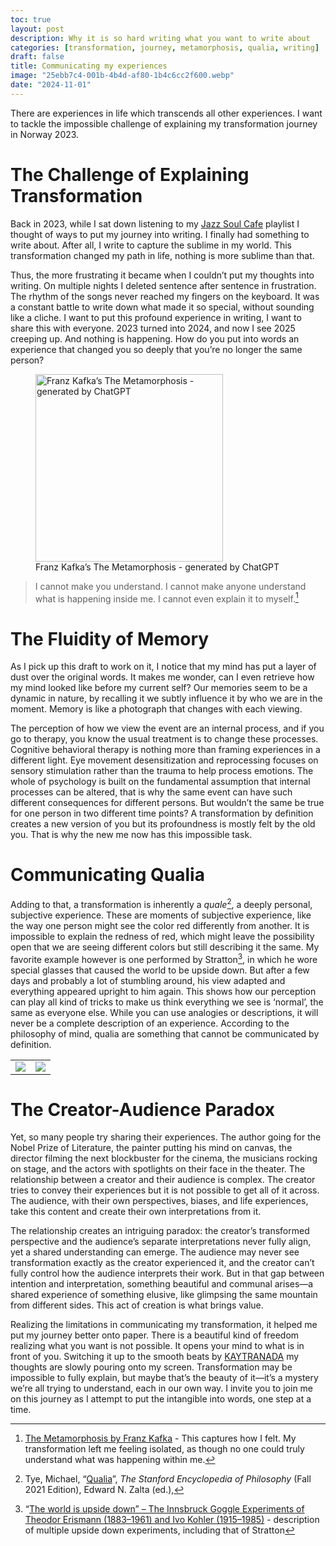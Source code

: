 ```yaml
---
toc: true
layout: post
description: Why it is so hard writing what you want to write about
categories: [transformation, journey, metamorphosis, qualia, writing]
draft: false
title: Communicating my experiences
image: "25ebb7c4-001b-4b4d-af80-1b4c6cc2f600.webp"
date: "2024-11-01"
---
```


There are experiences in life which transcends all other experiences. I want to tackle the impossible challenge of explaining my transformation journey in Norway 2023. 

# The Challenge of Explaining Transformation
Back in 2023, while I sat down listening to my [Jazz Soul Cafe](https://music.apple.com/us/playlist/jazz-soul-caf%C3%A9/pl.dcc30348803d4d2ab81642c87d933e90) playlist I thought of ways to put my journey into writing. I finally had something to write about. After all, I write to capture the sublime in my world. This transformation changed my path in life, nothing is more sublime than that. 

Thus, the more frustrating it became when I couldn't put my thoughts into writing. On multiple nights I deleted sentence after sentence in frustration. The rhythm of the songs never reached my fingers on the keyboard. It was a constant battle to write down what made it so special, without sounding like a cliche. I want to put this profound experience in writing, I want to share this with everyone. 2023 turned into 2024, and now I see 2025 creeping up. And nothing is happening.  How do you put into words an experience that changed you so deeply that you’re no longer the same person?

![Franz Kafka’s The Metamorphosis - generated by ChatGPT](25ebb7c4-001b-4b4d-af80-1b4c6cc2f600.webp){height=300}

> I cannot make you understand. I cannot make anyone understand what is happening inside me. I cannot even explain it to myself.[^1]

[^1]: [The Metamorphosis by Franz Kafka](https://www.kafka-online.info/the-metamorphosis.html) - This captures how I felt. My transformation left me feeling isolated, as though no one could truly understand what was happening within me.

# The Fluidity of Memory
As I pick up this draft to work on it, I notice that my mind has put a layer of dust over the original words. It makes me wonder, can I even retrieve how my mind looked like before my current self? Our memories seem to be a dynamic in nature, by recalling it we subtly influence it by who we are in the moment. Memory is like a photograph that changes with each viewing.

The perception of how we view the event are an internal process, and if you go to therapy, you know the usual treatment is to change these processes. Cognitive behavioral therapy is nothing more than framing experiences in a different light. Eye movement desensitization and reprocessing focuses on sensory stimulation rather than the trauma to help process emotions. The whole of psychology is built on the fundamental assumption that internal processes can be altered, that is why the same event can have such different consequences for different persons. But wouldn't the same be true for one person in two different time points? A transformation by definition creates a new version of you but its profoundness is mostly felt by the old you. That is why the new me now has this impossible task.

# Communicating Qualia
Adding to that, a transformation is inherently a *quale*[^2], a deeply personal, subjective experience. These are moments of subjective experience, like the way one person might see the color red differently from another. It is impossible to explain the redness of red, which might leave the possibility open that we are seeing different colors but still describing it the same. My favorite example however is one performed by Stratton[^3], in which he wore special glasses that caused the world to be upside down. But after a few days and probably a lot of stumbling around, his view adapted and everything appeared upright to him again. This shows how our perception can play all kind of tricks to make us think everything we see is 'normal', the same as everyone else. While you can use analogies or descriptions, it will never be a complete description of an experience. According to the philosophy of mind, qualia are something that cannot be communicated by definition.

[^2]: Tye, Michael, "[Qualia](https://plato.stanford.edu/entries/qualia/)", *The Stanford Encyclopedia of Philosophy* (Fall 2021 Edition), Edward N. Zalta (ed.),
    	

[^3]: “[The world is upside down” – The Innsbruck Goggle Experiments of Theodor Erismann (1883–1961) and Ivo Kohler (1915–1985)](https://www.sciencedirect.com/science/article/abs/pii/S0010945217301314) - description of multiple upside down experiments, including that of Stratton

|                |                |
|----------------|----------------|
| ![](Inverted_qualia_of_colour_strawberry.jpg) | ![](Inverting_mirrors.jpg) |

# The Creator-Audience Paradox
Yet, so many people try sharing their experiences. The author going for the Nobel Prize of Literature, the painter putting his mind on canvas, the director filming the next blockbuster for the cinema, the musicians rocking on stage, and the actors with spotlights on their face in the theater. The relationship between a creator and their audience is complex. The creator tries to convey their experiences but it is not possible to get all of it across. The audience, with their own perspectives, biases, and life experiences, take this content and create their own interpretations from it. 

The relationship creates an intriguing paradox: the creator’s transformed perspective and the audience’s separate interpretations never fully align, yet a shared understanding can emerge. The audience may never see transformation exactly as the creator experienced it, and the creator can’t fully control how the audience interprets their work. But in that gap between intention and interpretation, something beautiful and communal arises—a shared experience of something elusive, like glimpsing the same mountain from different sides. This act of creation is what brings value.

Realizing the limitations in communicating my transformation, it helped me put my journey better onto paper. There is a beautiful kind of freedom realizing what you want is not possible. It opens your mind to what is in front of you. Switching it up to the smooth beats by [KAYTRANADA](https://www.youtube.com/watch?v=jGK3YVmGZ3Y) my thoughts are slowly pouring onto my screen. Transformation may be impossible to fully explain, but maybe that’s the beauty of it—it’s a mystery we’re all trying to understand, each in our own way. I invite you to join me on this journey as I attempt to put the intangible into words, one step at a time.

<!-- > When you are at a crossroads, how do you choose where to go? -->